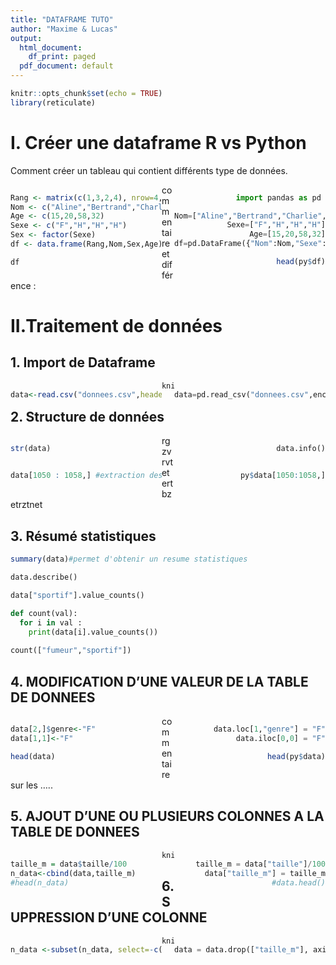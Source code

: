 ```yaml
---
title: "DATAFRAME TUTO"
author: "Maxime & Lucas"
output:
  html_document:
    df_print: paged
  pdf_document: default
---
```


```r
knitr::opts_chunk$set(echo = TRUE)
library(reticulate)
```
<style>
.column-left{
  float: left;
  width: 48%;
  text-align: left;
}
.column-right{
  float: right;
  width: 48%;
  text-align: right;
}
.column-center{
  float: center;
  width: 100%;
  text-align: center;
</style>

# I. Créer une dataframe R vs Python

Comment créer un tableau qui contient différents type de données. 

<div class="column-left">
```r
Rang <- matrix(c(1,3,2,4), nrow=4,ncol=1)
Nom <- c("Aline","Bertrand","Charlie","Adrien") 
Age <- c(15,20,58,32)
Sexe <- c("F","H","H","H") 
Sex <- factor(Sexe) 
df <- data.frame(Rang,Nom,Sex,Age) 

```
```r
df 
```
</div>

<div class="column-right">
```python
import pandas as pd 

Nom=["Aline","Bertrand","Charlie","Adrien"]
Sexe=["F","H","H","H"]
Age=[15,20,58,32]
df=pd.DataFrame({"Nom":Nom,"Sexe":Sexe,"Age":Age})
```
```r
head(py$df)
```
</div>

commentaire et différence : 

# II.Traitement de données 

## 1. Import de Dataframe

<div class="column-left">
```r
data<-read.csv("donnees.csv",header=TRUE,encoding="UTF-8")
```
</div>

<div class="column-right">
```python
data=pd.read_csv("donnees.csv",encoding="UTF-8")
```
</div>


```r
knitr::kable(head(py$data))
```


## 2. Structure de données

<div class="column-left">
```r
str(data)
```
</div>

<div class="column-right">
```python
data.info()
```
</div>

<div class="column-left">
```r
data[1050 : 1058,] #extraction des 8 dernieres lignes
```
</div>

<div class="column-right">
```r
py$data[1050:1058,]
```
</div class="column-right">



rgzvrvtetertbzetrztnet

##    3. Résumé statistiques


```r
summary(data)#permet d'obtenir un resume statistiques
```



```python
data.describe()
```

```python
data["sportif"].value_counts()
```

```python
def count(val): 
  for i in val : 
    print(data[i].value_counts())
  
count(["fumeur","sportif"])

```

## 4. MODIFICATION D'UNE VALEUR DE LA TABLE DE DONNEES

<div class="column-left">
```r
data[2,]$genre<-"F" 
data[1,1]<-"F" 
```
```r
head(data)
```
</div>

<div class="column-right">
```python
data.loc[1,"genre"] = "F"
data.iloc[0,0] = "F"
```
```r
head(py$data)
```
</div>

commentaire sur les ..... 

## 5. AJOUT D'UNE OU PLUSIEURS COLONNES A LA TABLE DE DONNEES

<div class="column-left">
```r
taille_m = data$taille/100 
n_data<-cbind(data,taille_m) 
#head(n_data)
```
</div>
<div class="column-right">
```python
taille_m = data["taille"]/100
data["taille_m"] = taille_m
#data.head()
```
</div>

```r
knitr::kable(head(py$data))
```



## 6. SUPPRESSION D'UNE COLONNE
<div class="column-left">
```r
n_data <-subset(n_data, select=-c(taille_m))
```
</div>
<div class="column-right">
```python
data = data.drop(["taille_m"], axis=1)
```
</div>
```r
knitr::kable(head(py$data))
```

